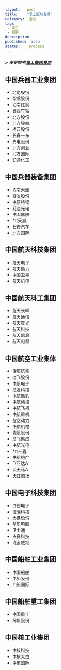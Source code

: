 ```yaml
---
layout:   post
title:    "军工版块整理"
category:  金融
tags:     
 - 军工
 - 股票
description: 
published: false
status:    process
---
```


##### > 主要参考[军工集团整理](http://xueqiu.com/8394881843/30619814)

<!-- more -->

## 中国兵器工业集团

- 北化股份  
- 华锦股份  
- 江南红箭  
- 晋西车轴 
- 北方股份 
- 北方导航                             
- 凌云股份 
- 长春一东 
- 光电股份 
- 北方创业 
- 北方国际 
- 辽通化工

## 中国兵器装备集团

- 湖南天雁 
- 西仪股份 
- 中原特钢 
- 利达光电 
- 中国嘉陵 
- *st天威                              
- 长安汽车 
- 北方国际

## 中国航天科技集团
- 航天电子 
- 航天动力 
- 中国卫星 
- 航天机电

## 中国航天科工集团
- 航天长峰 
- 航天通信 
- 航天晨光 
- 航天科技 
- 航天信息 
- 航天电器

## 中国航空工业集体
- 洪都航空 
- 哈飞股份 
- 中航电子 
- 成发科技 
- 中航黑豹 
- 中航动控
- 中航飞机  
- 中航重机 
- 航空动力 
- 中航机电 
- 贵航股份 
- 成飞集成
- 中航光电 
- *st三鑫 
- 中航地产 
- 飞亚达A  
- 深天马A  
- 天虹商场

## 中国电子科技集团
- 四创电子 
- 国瑞科技 
- 太极股份 
- 华东电脑 
- 卫士通 
- 杰赛科技
- 海康威视

## 中国船舶工业集团
- 中国船舶 
- 中船股份 
- 广船国际

## 中国船舶重工集团
- 中国重工 
- 风帆股份

## 中国核工业集团
- 中核科技 
- 中核太白 
- 中核国际
